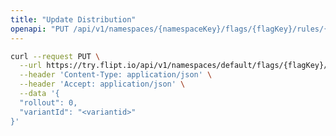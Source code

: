 ```yaml
---
title: "Update Distribution"
openapi: "PUT /api/v1/namespaces/{namespaceKey}/flags/{flagKey}/rules/{ruleId}/distributions/{id}"
---
```


<RequestExample>

```bash
curl --request PUT \
  --url https://try.flipt.io/api/v1/namespaces/default/flags/{flagKey}/rules/{ruleId}/distributions/{id} \
  --header 'Content-Type: application/json' \
  --header 'Accept: application/json' \
  --data '{
  "rollout": 0,
  "variantId": "<variantid>"
}'
```

</RequestExample>
